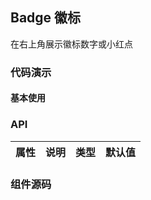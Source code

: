 
## Badge 徽标

在右上角展示徽标数字或小红点

### 代码演示

#### 基本使用

<DemoBlock>
  <Badge />
</DemoBlock>

### API

| 属性 | 说明 | 类型 | 默认值 |
| ---- | ---- | ---- | ------ |

### 组件源码